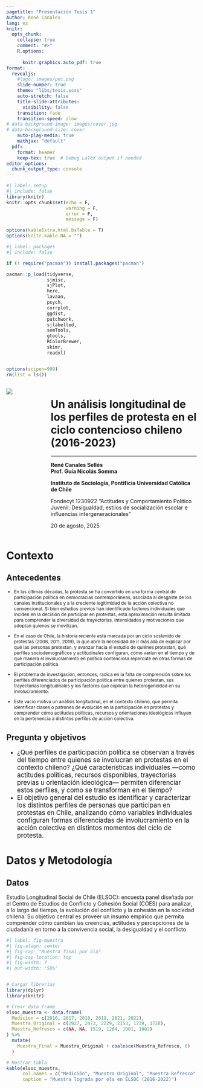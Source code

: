 ```yaml
---
pagetitle: "Presentación Tesis 1"
Author: René Canales
lang: es
knitr:
  opts_chunk:
    collapse: true
    comment: "#>"
    R.options:
      
      knitr.graphics.auto_pdf: true
format:
  revealjs:
    #logo: images/puc.png
    slide-number: true
    theme: "libs/tesis.scss"
    auto-stretch: false
    title-slide-attributes:
      visibility: false
    transition: fade
    transition-speed: slow
# data-background-image: images/cover.jpg
# data-background-size: cover
    auto-play-media: true
    mathjax: "default"
  pdf:
    format: beamer 
    keep-tex: true  # Debug LaTeX output if needed
editor_options: 
  chunk_output_type: console
---
```


```r
#| label: setup
#| include: false
library(knitr)
knitr::opts_chunk$set(echo = F,
                      warning = F,
                      error = F, 
                      message = F) 

options(kableExtra.html.bsTable = T)
options(knitr.kable.NA = "")
```

```r
#| label: packages
#| include: false

if (! require("pacman")) install.packages("pacman")

pacman::p_load(tidyverse,
               sjmisc, 
               sjPlot,
               here,
               lavaan,
               psych,
               corrplot,
               ggdist,
               patchwork,
               sjlabelled,
               semTools,
               gtools,
               RColorBrewer,
               skimr,
               readxl)


options(scipen=999)
rm(list = ls())
```

:::::: columns
::: {.column width="20%"}
![](images/puc.gif)
:::

:::: {.column .column-right width="80%"}
# **Un análisis longitudinal de los perfiles de protesta en el ciclo contencioso chileno (2016-2023)**

------------------------------------------------------------------------

**René Canales Sellés** <br> **Prof. Guía Nicolás Somma**

::: {.red2 .medium}
**Instituto de Sociología, Pontificia Universidad Católica de Chile**

:::

Fondecyt 1230922 "Actitudes y Comportamiento Político Juvenil: Desigualdad, estilos de socialización escolar e influencias intergeneracionales"

20 de agosto, 2025
::::
::::::

# Contexto {data-background-color="#5f5758"}

## Antecedentes

::: {.incremental .highlight-last style="font-size: 85%;"}
-   En las últimas décadas, la protesta se ha convertido en una forma central de participación política en democracias contemporáneas, asociada al desgaste de los canales institucionales y a la creciente legitimidad de la acción colectiva no convencional. Si bien estudios previos han identificado factores individuales que inciden en la decisión de participar en protestas, esta aproximación resulta limitada para comprender la diversidad de trayectorias, intensidades y motivaciones que adoptan quienes se movilizan.

- En el caso de Chile, la historia reciente está marcada por un ciclo sostenido de protestas (2006, 2011, 2019), lo que abre la necesidad de ir más allá de explicar por qué las personas protestan, y avanzar hacia el estudio de quiénes protestan, qué perfiles sociodemográficos y actitudinales configuran, cómo varían en el tiempo y de qué manera el involucramiento en política contenciosa repercute en otras formas de participación política.

- El problema de investigación, entonces, radica en la falta de comprensión sobre los perfiles diferenciados de participación política entre quienes protestan, sus trayectorias longitudinales y los factores que explican la heterogeneidad en su involucramiento.

- Este vacío motiva un análisis longitudinal, en el contexto chileno, que permita identificar clases o patrones de evolución en la participación en protestas y comprender cómo actitudes políticas, recursos y orientaciones ideológicas influyen en la pertenencia a distintos perfiles de acción colectiva.
:::

## Pregunta y objetivos

::: {.incremental .highlight-last style="font-size: 120%;"}
- ¿Qué perfiles de participación política se observan a través del tiempo entre quienes se involucran en protestas en el contexto chileno? ¿Qué características individuales —como actitudes políticas, recursos disponibles, trayectorias previas u orientación ideológica— permiten diferenciar estos perfiles, y como se transforman en el tiempo? 
- El objetivo general del estudio es identificar y caracterizar los distintos perfiles de personas que participan en protestas en Chile, analizando cómo variables individuales configuran formas diferenciadas de involucramiento en la acción colectiva en distintos momentos del ciclo de protesta.
:::

# Datos y Metodología {data-background-color="#5f5758"}

## Datos

Estudio Longitudinal Social de Chile (ELSOC): encuesta panel diseñada por el Centro de Estudios de Conflicto y Cohesión Social (COES) para analizar, a lo largo del tiempo, la evolución del conflicto y la cohesión en la sociedad chilena. Su objetivo central es proveer un insumo empírico que permita comprender cómo cambian las creencias, actitudes y percepciones de la ciudadanía en torno a la convivencia social, la desigualdad y el conflicto.

```r
#| label: fig-muestra
#| fig-align: center
#| fig-cap: "Muestra final por ola"
#| fig-cap-location: top
#| fig-width: 7
#| out-width: '50%'


# Cargar librerías
library(dplyr)
library(knitr)

# Crear data frame
elsoc_muestra <- data.frame(
  Medicion = c(2016, 2017, 2018, 2019, 2021, 2022),
  Muestra_Original = c(2927, 2473, 2229, 2153, 1739, 1728),
  Muestra_Refresco = c(NA, NA, 1519, 1264, 1001, 1002)
) %>%
  mutate(
    Muestra_Final = Muestra_Original + coalesce(Muestra_Refresco, 0)
  )

# Mostrar tabla
kable(elsoc_muestra,
      col.names = c("Medición", "Muestra Original", "Muestra Refresco", "Muestra Final"),
      caption = "Muestra lograda por ola en ELSOC (2016-2022)")

```


